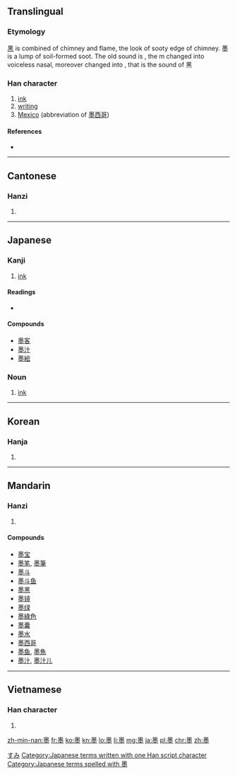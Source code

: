 ==Translingual==

===Etymology===
[[黑]] is combined of chimney and flame, the look of sooty edge of chimney. 墨 is a lump of soil-formed soot. The old sound is {{IPAchar|/ mək /}}, the m changed into voiceless nasal, moreover changed into {{IPAchar|/ hək /}}, that is the sound of 黑

===Han character===
{{Han char|rn=32|rad=土|as=11|sn=15|four=6010<sub>4</sub>|canj=田土火土 (WGFG)|ids=⿱[[黑]][[土]]}}

# [[ink]]
# [[writing]]
# [[Mexico]] (abbreviation of [[墨西哥]])

====References====
* {{Han ref|kx=0238.400|dkj=05469|dj=0478.020|hdz=10487.030|uh=58A8|ud=22696|bh=BEA5|bd=48805}}

----

==Cantonese==

===Hanzi===
{{yue-hanzi|jyut=|y=mak6}}

# {{defn|lang=yue|sort=土11}}

----

==Japanese==

===Kanji===
{{ja-kanji|grade=c|rs=土11}}

# [[ink]]

====Readings====
* {{ja-readings
|goon=[[もく]] (moku) {{qualifier|non-[[w:Jōyō kanji|Jōyō]] reading}}
|kanon=[[ぼく]] (boku)
|kun=[[すみ]] (sumi)}}

====Compounds====
* [[墨客]]
* [[墨汁]]
* [[墨絵]]

===Noun===
{{ja-noun|k|hira=すみ|rom=sumi}}

# [[ink]]

[[Category:ja:Writing|すみ]]
[[Category:Japanese terms written with one Han script character]]
[[Category:Japanese terms spelled with 墨]]
----

==Korean==

===Hanja===
{{ko-hanja|hangeul=묵|rv=muk|mr=muk}}

# {{defn|lang=ko|sort=土11}}

----

==Mandarin==

===Hanzi===
{{cmn-hanzi|pin=[[dūn]] ([[dun1]]), [[mò]] ([[mo4]])|wg=tun<sup>1</sup>, mo<sup>4</sup>}}

# {{defn|lang=cmn|sort=土11}}

====Compounds====
* [[墨宝]]
* [[墨笔]], [[墨筆]]
* [[墨斗]]
* [[墨斗鱼]]
* [[墨黑]]
* [[墨镜]]
* [[墨绿]]
* [[墨綠色]]
* [[墨囊]]
* [[墨水]]
* [[墨西哥]]
* [[墨鱼]], [[墨魚]]
* [[墨汁]], [[墨汁儿]]

----

==Vietnamese==

===Han character===
{{vi-hantu|[[mặc]], [[mức]], [[mực]]|rs=土11}}

# {{defn|lang=vi|sort=土11}}

[[zh-min-nan:墨]]
[[fr:墨]]
[[ko:墨]]
[[kn:墨]]
[[lo:墨]]
[[li:墨]]
[[mg:墨]]
[[ja:墨]]
[[pl:墨]]
[[chr:墨]]
[[zh:墨]]